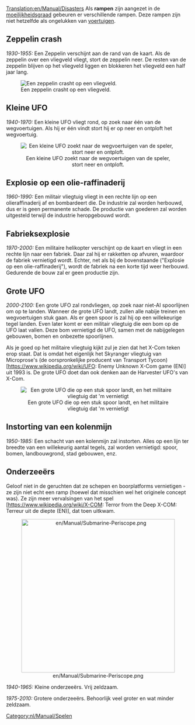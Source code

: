 [[Translation:en/Manual/Disasters]]
{{nl/Manual/Inhoudsopgave}}
Als '''rampen''' zijn aangezet in de [[nl/Archive/Manual/Settings/Moeilijkheidsgraad|moeilijkheidsgraad]] gebeuren er verschillende rampen. Deze rampen zijn niet hetzelfde als ongelukken van [[nl/Manual/Voertuigen|voertuigen]].

== Zeppelin crash ==
''1930-1955:''
Een Zeppelin verschijnt aan de rand van de kaart. Als de zeppelin over een vliegveld vliegt, stort de zeppelin neer. De resten van de zeppelin blijven op het vliegveld liggen en blokkeren het vliegveld een half jaar lang.

[[File:en/Manual/Zeppelin.png|center|frame|Een zeppelin crasht op een vliegveld.]]

== Kleine UFO ==
''1940-1970:''
Een kleine UFO vliegt rond, op zoek naar één van de wegvoertuigen. Als hij er één vindt stort hij er op neer en ontploft het wegvoertuig.
<center>[[File:en/Manual/Smallufo.png|center|frame|Een kleine UFO zoekt naar de wegvoertuigen van de speler, stort neer en ontploft.]]</center>

== Explosie op een olie-raffinaderij==
''1960-1990:''
Een militair vliegtuig vliegt in een rechte lijn op een olieraffinaderij af en bombardeert die. De industrie zal worden herbouwd, dus er is geen permanente schade. De productie van goederen zal worden uitgesteld terwijl de industrie heropgebouwd wordt.

== Fabrieksexplosie ==
''1970-2000:''
Een militaire helikopter verschijnt op de kaart en vliegt in een rechte lijn naar een fabriek. Daar zal hij er rakketten op afvuren, waardoor de fabriek vernietigd wordt. Echter, net als bij de bovenstaande ("Explosie op een olie-raffinaderij"), wordt de fabriek na een korte tijd weer herbouwd. Gedurende de bouw zal er geen productie zijn.

== Grote UFO ==
''2000-2100:''
Een grote UFO zal rondvliegen, op zoek naar niet-AI spoorlijnen om op te landen. Wanneer de grote UFO landt, zullen alle nabije treinen en wegvoertuigen stuk gaan. Als er geen spoor is zal hij op een willekeurige tegel landen. Even later komt er een militair vliegtuig die een bom op de UFO laat vallen. Deze bom vernietigd de UFO, samen met de nabijgelegen gebouwen, bomen en onbezette spoorlijnen.

Als je goed op het militaire vliegtuig kijkt zul je zien dat het X-Com teken erop staat. Dat is omdat het eigenlijk het Skyranger vliegtuig van Microprose's (de oorspronkelijke producent van Transport Tycoon) [https://www.wikipedia.org/wiki/UFO: Enemy Unknown X-Com game (EN)] uit 1993 is. De grote UFO doet dan ook denken aan de Harvester UFO's van X-Com. 

<center>[[File:en/Manual/Largeufo.png|center|frame|Een grote UFO die op een stuk spoor landt, en het militaire vliegtuig dat 'm vernietigt]]</center>

== Instorting van een kolenmijn ==
''1950-1985:''
Een schacht van een kolenmijn zal instorten. Alles op een lijn ter breedte van een willekeurig aantal tegels, zal worden vernietigd: spoor, bomen, landbouwgrond, stad gebouwen, enz.

== Onderzeeërs ==
Geloof niet in de geruchten dat ze schepen en boorplatforms vernietigen - ze zijn niet echt een ramp (hoewel dat misschien wel het originele concept was). Ze zijn meer vervalsingen van het spel [https://www.wikipedia.org/wiki/X-COM: Terror from the Deep X-COM: Terreur uit de diepte (EN)], dat toen uitkwam.

<center>[[File:en/Manual/Submarine-Periscope.png|center|420px]]</center>

''1940-1965:'' Kleine onderzeeërs. Vrij zeldzaam.

''1975-2010:'' Grotere onderzeeërs. Behoorlijk veel groter en wat minder zeldzaam.

[[Category:nl/Manual/Spelen]]